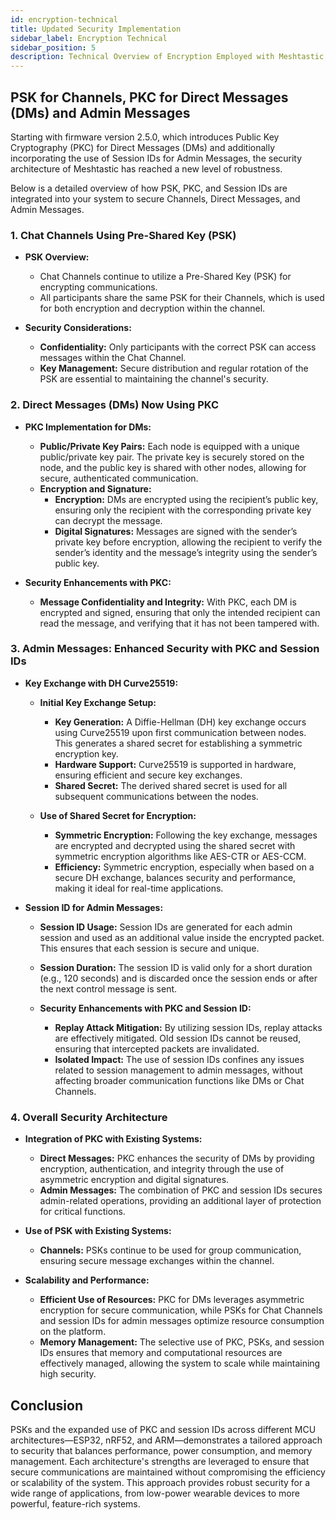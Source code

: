 ```yaml
---
id: encryption-technical
title: Updated Security Implementation
sidebar_label: Encryption Technical
sidebar_position: 5
description: Technical Overview of Encryption Employed with Meshtastic from Firmware 2.5.0 Onwards
---
```


## PSK for Channels, PKC for Direct Messages (DMs) and Admin Messages

Starting with firmware version 2.5.0, which introduces Public Key Cryptography (PKC) for Direct Messages (DMs) and additionally incorporating the use of Session IDs for Admin Messages, the security architecture of Meshtastic has reached a new level of robustness.

Below is a detailed overview of how PSK, PKC, and Session IDs are integrated into your system to secure Channels, Direct Messages, and Admin Messages.

### 1. Chat Channels Using Pre-Shared Key (PSK)

- **PSK Overview:**

  - Chat Channels continue to utilize a Pre-Shared Key (PSK) for encrypting communications.
  - All participants share the same PSK for their Channels, which is used for both encryption and decryption within the channel.

- **Security Considerations:**
  - **Confidentiality:** Only participants with the correct PSK can access messages within the Chat Channel.
  - **Key Management:** Secure distribution and regular rotation of the PSK are essential to maintaining the channel's security.

### 2. Direct Messages (DMs) Now Using PKC

- **PKC Implementation for DMs:**

  - **Public/Private Key Pairs:** Each node is equipped with a unique public/private key pair. The private key is securely stored on the node, and the public key is shared with other nodes, allowing for secure, authenticated communication.
  - **Encryption and Signature:**
    - **Encryption:** DMs are encrypted using the recipient’s public key, ensuring only the recipient with the corresponding private key can decrypt the message.
    - **Digital Signatures:** Messages are signed with the sender’s private key before encryption, allowing the recipient to verify the sender’s identity and the message’s integrity using the sender’s public key.

- **Security Enhancements with PKC:**
  - **Message Confidentiality and Integrity:** With PKC, each DM is encrypted and signed, ensuring that only the intended recipient can read the message, and verifying that it has not been tampered with.

### 3. Admin Messages: Enhanced Security with PKC and Session IDs

- **Key Exchange with DH Curve25519:**

  - **Initial Key Exchange Setup:**

    - **Key Generation:** A Diffie-Hellman (DH) key exchange occurs using Curve25519 upon first communication between nodes. This generates a shared secret for establishing a symmetric encryption key.
    - **Hardware Support:** Curve25519 is supported in hardware, ensuring efficient and secure key exchanges.
    - **Shared Secret:** The derived shared secret is used for all subsequent communications between the nodes.

  - **Use of Shared Secret for Encryption:**
    - **Symmetric Encryption:** Following the key exchange, messages are encrypted and decrypted using the shared secret with symmetric encryption algorithms like AES-CTR or AES-CCM.
    - **Efficiency:** Symmetric encryption, especially when based on a secure DH exchange, balances security and performance, making it ideal for real-time applications.

- **Session ID for Admin Messages:**

  - **Session ID Usage:** Session IDs are generated for each admin session and used as an additional value inside the encrypted packet. This ensures that each session is secure and unique.
  - **Session Duration:** The session ID is valid only for a short duration (e.g., 120 seconds) and is discarded once the session ends or after the next control message is sent.

  - **Security Enhancements with PKC and Session ID:**
    - **Replay Attack Mitigation:** By utilizing session IDs, replay attacks are effectively mitigated. Old session IDs cannot be reused, ensuring that intercepted packets are invalidated.
    - **Isolated Impact:** The use of session IDs confines any issues related to session management to admin messages, without affecting broader communication functions like DMs or Chat Channels.

### 4. Overall Security Architecture

- **Integration of PKC with Existing Systems:**

  - **Direct Messages:** PKC enhances the security of DMs by providing encryption, authentication, and integrity through the use of asymmetric encryption and digital signatures.
  - **Admin Messages:** The combination of PKC and session IDs secures admin-related operations, providing an additional layer of protection for critical functions.

- **Use of PSK with Existing Systems:**

  - **Channels:** PSKs continue to be used for group communication, ensuring secure message exchanges within the channel.

- **Scalability and Performance:**
  - **Efficient Use of Resources:** PKC for DMs leverages asymmetric encryption for secure communication, while PSKs for Chat Channels and session IDs for admin messages optimize resource consumption on the platform.
  - **Memory Management:** The selective use of PKC, PSKs, and session IDs ensures that memory and computational resources are effectively managed, allowing the system to scale while maintaining high security.

## Conclusion

PSKs and the expanded use of PKC and session IDs across different MCU architectures—ESP32, nRF52, and ARM—demonstrates a tailored approach to security that balances performance, power consumption, and memory management. Each architecture's strengths are leveraged to ensure that secure communications are maintained without compromising the efficiency or scalability of the system. This approach provides robust security for a wide range of applications, from low-power wearable devices to more powerful, feature-rich systems.
